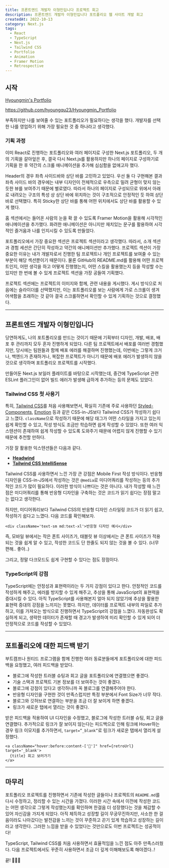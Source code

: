 ---
title: 프론트엔드 개발자 이형민입니다 프로젝트 회고
description: 프론트엔드 개발자 이형민입니다 포트폴리오 웹 사이트 개발 회고
createdAt: 2022-10-13
category: Next.js
tags:
  - React
  - TypeScript
  - Next.js
  - Tailwind CSS
  - Portfolio
  - Animation
  - Framer Motion
  - Retrospective
---

## 시작

[Hyoungmin's Portfolio](https://hyoungmin.vercel.app/)

https://github.com/hyoungqu23/Hyoungmin_Portfolio

부족하지만 나를 보여줄 수 있는 포트폴리오가 필요하다는 생각을 했다. 개발자를 선택한 나를 영업하기 위해 가장 필요한 것 중 하나라고 생각했다.

### 기획 과정

이미 React로 진행하는 포트폴리오와 여러 페이지로 구성한 Next.js 포트폴리오, 두 개의 기획을 갈아엎은 후, 결국 다시 Next.js를 활용하지만 하나의 페이지로 구성하기로 기획을 한 후 약간의 스크롤 애니메이션을 추가해 심심함을 없애고자 했다.

Header의 경우 좌측 사이드바와 상단 바를 고민하고 있었다. 우선 둘 다 구현해본 결과 좌측 사이드 바의 경우에는 내부 디자인이 전체적으로 우측으로 밀려 균형이 맞지 않는 듯한 뷰를 보여주기 때문에 별로였다. 따라서 하나의 페이지로 구성되므로 위에서 아래로 내려오는 구조의 특성 상 상단 바에 위치하는 것이 구조적으로 안정적인 듯 하여 상단 바로 선택했다. 특히 Sticky한 상단 바를 통해 어떤 위치에서도 상단 바를 활용할 수 있게 했다.

홈 섹션에서는 들어온 사람의 눈을 확 끌 수 있도록 Framer Motion을 활용해 시각적인 애니메이션을 추가했다. 화려한 애니메이션은 아니지만 재치있는 문구를 활용하여 시각적인 즐거움과 나를 인지시킬 수 있도록 만들었다.

포트폴리오에서 가장 중요한 섹션은 프로젝트 섹션이라고 생각했다. 따라서, 소개 섹션과 경험 세션은 간단히 작성하고 약간의 애니메이션만 추가했다. 프로젝트 섹션이 가장 중요한 이유는 내가 개발자로서 진행한 팀 프로젝트나 개인 프로젝트를 보여줄 수 있는 부분이 해당 섹션뿐이기 때문이다. 물론 GitHub의 README.md를 활용해 어떤 프로젝트인지, 어떤 생각을 하고 어떻게 진행했는지, 어떤 스킬을 활용했는지 등을 작성할 수는 있지만 한 번에 볼 수 있게 프로젝트 섹션을 가장 공들여 기획했다.

프로젝트 섹션에는 프로젝트의 이미지와 함께, 관련 내용을 게시했다. 게시 방식으로 처음에는 슬라이더를 선택했지만, 이는 포트폴리오를 보는 사람에게 가로 스크롤이 생겨 어색함을 초래하는 것 같아 결국 스크롤하면서 확인할 수 있게 기획하는 것으로 결정했다.

---

## **프론트엔드 개발자 이형민입니다**

당연하게도, 나의 포트폴리오를 만드는 것이기 때문에 기획부터 디자인, 개발, 배포, 배포 후 관리까지 모두 혼자 진행하게 되었다. 다른 팀 프로젝트에서 배포를 여러번 경험했지만, 당시에는 팀원들과 함께 배포 에러를 해결하며 진행했는데, 이번에는 그렇게 크거나, 백엔드가 존재하거나, 복잡한 프로젝트가 아니기 때문에 배포 에러가 발생하지 않을 것으로 생각하며 포트폴리오 프로젝트를 시작했다.

만들어둔 Next.js 보일러 플레이트를 바탕으로 시작했는데, 중간에 TypeScript 관련 ESLint 플러그인이 없어 빌드 에러가 발생해 급하게 추가하는 등의 문제도 있었다.

### Tailwind CSS 첫 사용기

특히, [Tailwind CSS](https://tailwindcss.com/)를 처음 사용해보면서, 확실히 기존에 주로 사용하던 [Styled-Components](https://styled-components.com/), [Emotion](https://emotion.sh/docs/introduction) 등과 같은 CSS-in-JS보다 Tailwind CSS가 작성하기 쉽다고 느꼈다. `className`으로 작성하기 때문에 해당 태그가 어떤 스타일을 가지고 있는지 쉽게 확인할 수 있고, 작성 방식도 조금만 학습하면 쉽게 작성할 수 있었다. 또한 여러 익스텐션이 존재하여 쉽게 작성할 수 있도록 도와주기 때문에 어렵지 않게 진행할 수 있기 때문에 추천할 만하다.

가장 잘 활용한 익스텐션들은 다음과 같다.

- **[Headwind](https://marketplace.visualstudio.com/items?itemName=heybourn.headwind)**
- **[Tailwind CSS IntelliSense](https://marketplace.visualstudio.com/items?itemName=bradlc.vscode-tailwindcss)**

Tailwind CSS를 사용하면서 느낀 가장 큰 강점은 Mobile First 작성 방식이다. 반응형 디자인을 CSS-in-JS에서 작성하는 것은 `@media`로 미디어쿼리를 작성하는 등의 추가적인 코드가 많이 필요하다. 이러한 방식이 나쁘다는 것은 아니다. 내가 작성할 때 느낀 점은 미디어쿼리를 통해 반응형 디자인을 구축하는 것은 코드가 읽기 쉽다는 장점 말고는 없다고 생각한다.

하지만, 미디어쿼리보다 Tailwind CSS의 반응형 디자인 스타일링 코드가 더 읽기 쉽고, 작성하기 쉽다고 느꼈다. 다음 코드를 확인해보자.

```tsx
<div className='text-sm md:text-xl'>반응형 디자인 예시</div>
```

즉, 모바일 뷰에서는 작은 폰트 사이즈가, 태블릿 뷰 이상에서는 큰 폰트 사이즈가 적용되는 것을 쉽게 알 수 있고, 작성한 코드도 단 한줄도 되지 않는 것을 볼 수 있다. (너무 편해.. 좋아..)

그리고, 정말 다크모드도 쉽게 구현할 수 있다는 점도 장점이다.

### TypeScript의 강점

TypeScript에는 안정성과 표현력이라는 두 가지 강점이 있다고 한다. 안정적인 코드를 작성하게 해주고, 에러를 방지할 수 있게 해주고, 추상을 통해 JavaScript의 표현력을 증대시킬 수 있다. 아직 TypeScript를 사용해본지 얼마 되지 않았기에 추상을 활용한 표현력 증대의 강점을 느끼지는 못했다. 하지만, 데이터를 프로젝트 내부의 파일로 추가하고, 이를 가져오는 방식으로 진행하면서 TypeScript의 강점을 느꼈다. 자동완성도 확실하게 되고, 생략한 데이터가 존재할 때 경고가 발생하여 미리 확인할 수 있게 되어 더 안정적으로 코드를 작성할 수 있었다.

---

## 포트폴리오에 대한 피드백 받기

부트캠프나 원티드 프로그램을 함께 진행한 여러 동료분들에게 포트폴리오에 대한 피드백을 요청했고, 여러 피드백을 받았다.

- 블로그에 작성한 트러블 슈팅과 회고 글을 포트폴리오에 연결했으면 좋겠다.
- 기술 스택과 프로젝트 기본 정보를 더 보여주는 것이 좋겠다.
- 블로그에 강점이 있다고 생각하니까 꼭 블로그를 연결해주어야 한다.
- 반응형 디자인을 구현한 것이 만족스럽지만 특정 부분에서 Font Size가 너무 작다.
- 블로그와 깃허브로 연결하는 부분을 조금 더 잘 보이게 하면 좋겠다.
- 링크가 새로운 탭에서 열리는 것이 좋겠다.

받은 피드백을 적용하여 UI 디자인을 수정했고, 블로그에 작성한 트러블 슈팅, 회고 글을 연결했다. 추가적으로 링크가 잘 보이지 않는다는 피드백으로 인해 링크에 Hover하는 경우 링크 이모지를 추가하면서, `target=”_blank”`로 링크가 새로운 탭에서 열리게 설정했다.

```tsx
<a className="hover:before:content-['🔗']" href={retroUrl} target='_blank'>
  {title} 회고 보러가기
</a>
```

---

## 마무리

포트폴리오 프로젝트를 진행하면서 기존에 작성한 글들이나 프로젝트의 `README.md`를 다시 수정하고, 정리할 수 있는 시간을 가졌다. 이러한 시간 속에서 이전에 작성한 코드는 어떤 생각으로 그렇게 작성했는지를 확인하며 한걸음 더 성장했다는 것을 체감할 수 있어 자신감을 가지게 되었다. 아직 체득하고 성장할 길이 무궁무진하지만, 사소한 한 걸음이라도 나아갔다는 발전감을 느끼는 것이 꾸준하고 끈기 있게 학습하고 성장하는 길이라고 생각한다. 그러한 느낌을 받을 수 있었다는 것만으로도 이번 프로젝트는 성공적이다!

TypeScript, Tailwind CSS를 처음 사용하면서 효율적임을 느낀 점도 아주 만족스러웠다. 다음 프로젝트에서도 꾸준히 사용하면서 조금 더 깊게 이해해보도록 해야겠다..!

끝! 🙋🏻‍♂️

